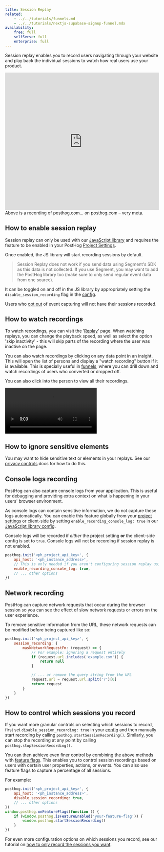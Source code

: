 ```yaml
---
title: Session Replay
related:
    - ../../tutorials/funnels.md
    - ../../tutorials/nextjs-supabase-signup-funnel.mdx
availability:
    free: full
    selfServe: full
    enterprise: full
---
```


Session replay enables you to record users navigating through your website and play back the individual sessions to watch how real users use your product.

<iframe allowfullscreen width="100%" height="450" frameborder="0" src="https://app.posthog.com/embedded/VDVn0WRlvJdBomoFyy2Xg0Di2T1pEg"></iframe>

<Caption>
Above is a recording of posthog.com… on posthog.com – very meta.
</Caption>

## How to enable session replay

Session replay can only be used with our [JavaScript library](/docs/integrate/client/js) and requires the feature to be enabled in your PostHog [Project Settings](https://app.posthog.com/project/settings).

Once enabled, the JS library will start recording sessions by default.

<blockquote class="warning-note">
    Session Replay does not work if you send data using Segment's SDK as this data is not collected. If you use
    Segment, you may want to add the PostHog library too (make sure to only send regular event data from one source).
</blockquote>

It can be toggled on and off in the JS library by appropriately setting the `disable_session_recording` flag in the [config](/docs/integrate/client/js/#config). 

Users who [opt out](/docs/libraries/js#opt-users-out) of event capturing will not have their sessions recorded.

## How to watch recordings

To watch recordings, you can visit the '[Replay](https://app.posthog.com/replay)' page. When watching replays, you can change the playback speed, as well as select the option 'skip inactivity' - this will skip parts of the recording where the user was inactive on the page.

You can also watch recordings by clicking on any data point in an insight. This will open the list of persons and display a "watch recording" button if it is available. This is specially useful in [funnels](/docs/product-analytics/funnels), where you can drill down and watch recordings of users who converted or dropped off. 

You can also click into the person to view all their recordings.

![How to watch recordings via insights](../../images/docs/session-replay/how-to-watch-recordings.mp4)

## How to ignore sensitive elements

You may want to hide sensitive text or elements in your replays. See our [privacy controls](/docs/session-replay/privacy) docs for how to do this.

## Console logs recording

PostHog can also capture console logs from your application. This is useful for debugging and providing extra context on what is happening in your users' browser environment. 

As console logs can contain sensitive information, we do not capture these logs automatically. You can enable this feature globally from your [project settings](https://app.posthog.com/project/settings) or client-side by setting `enable_recording_console_log: true` in our [JavaScript library config](/docs/integrate/client/js/#config).

Console logs will be recorded if _either_ the project setting **or** the client-side config is set to `true`. Console logs will not be recording if session replay is not enabled.

```javascript
posthog.init('<ph_project_api_key>', {
    api_host: '<ph_instance_address>',
    // This is only needed if you aren't configuring session replay using the project settings toggle.
    enable_recording_console_log: true,
    // ... other options
})
```

## Network recording

PostHog can capture network requests that occur during the browser session so you can see the effect of slow network requests or errors on the user experience.

To remove sensitive information from the URL, these network requests can be modified before being captured like so:

```javascript
posthog.init('<ph_project_api_key>', {
    session_recording: {
        maskNetworkRequestFn: (request) => {
            // For example: ignoring a request entirely
            if (request.url.includes('example.com')) {
                return null
            }

            // ... or remove the query string from the URL
            request.url = request.url.split('?')[0]
            return request
        }
    }
})
```

## How to control which sessions you record

If you want more granular controls on selecting which sessions to record, first set `disable_session_recording: true` in your [config](/docs/integrate/client/js/#config) and then manually start recording by calling `posthog.startSessionRecording()`. Similarly, you can stop the recording at any point by calling `posthog.stopSessionRecording()`.

You can then achieve even finer control by combining the above methods with [feature flags](/docs/feature-flags). This enables you to control session recordings based on users with certain user properties, actions, or events. You can also use feature flags to capture a percentage of all sessions.

For example:

```javascript
posthog.init('<ph_project_api_key>', {
    api_host: '<ph_instance_address>',
    disable_session_recording: true,
    // ... other options
})
window.posthog.onFeatureFlags(function () {
    if (window.posthog.isFeatureEnabled('your-feature-flag')) {
        window.posthog.startSessionRecording()
    }
})
```

For even more configuration options on which sessions you record, see our tutorial on [how to only record the sessions you want](/tutorials/limit-session-recordings).


